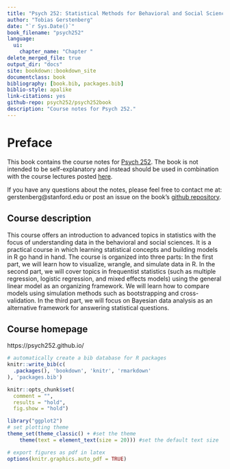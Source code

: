 ```yaml
--- 
title: "Psych 252: Statistical Methods for Behavioral and Social Sciences"
author: "Tobias Gerstenberg"
date: "`r Sys.Date()`"
book_filename: "psych252"
language:
  ui:
    chapter_name: "Chapter "
delete_merged_file: true
output_dir: "docs"
site: bookdown::bookdown_site
documentclass: book
bibliography: [book.bib, packages.bib]
biblio-style: apalike
link-citations: yes
github-repo: psych252/psych252book
description: "Course notes for Psych 252."
---
```


# Preface {-}

This book contains the course notes for [Psych 252](https://psych252.github.io/). The book is not intended to be self-explanatory and instead should be used in combination with the course lectures posted [here](https://github.com/psych252/psych252slides). 

If you have any questions about the notes, please feel free to contact me at: gerstenberg@stanford.edu or post an issue on the book's [github repository](https://github.com/psych252/psych252book). 

## Course description {-}

This course offers an introduction to advanced topics in statistics with the focus of understanding data in the behavioral and social sciences. It is a practical course in which learning statistical concepts and building models in R go hand in hand. The course is organized into three parts: In the first part, we will learn how to visualize, wrangle, and simulate data in R. In the second part, we will cover topics in frequentist statistics (such as multiple regression, logistic regression, and mixed effects models) using the general linear model as an organizing framework. We will learn how to compare models using simulation methods such as bootstrapping and cross-validation. In the third part, we will focus on Bayesian data analysis as an alternative framework for answering statistical questions.

## Course homepage {-}

https://psych252.github.io/

```r
# automatically create a bib database for R packages
knitr::write_bib(c(
  .packages(), 'bookdown', 'knitr', 'rmarkdown'
), 'packages.bib')

knitr::opts_chunk$set(
  comment = "",
  results = "hold",
  fig.show = "hold")

library("ggplot2")
# set plotting theme
theme_set(theme_classic() + #set the theme 
    theme(text = element_text(size = 20))) #set the default text size

# export figures as pdf in latex 
options(knitr.graphics.auto_pdf = TRUE)
```

